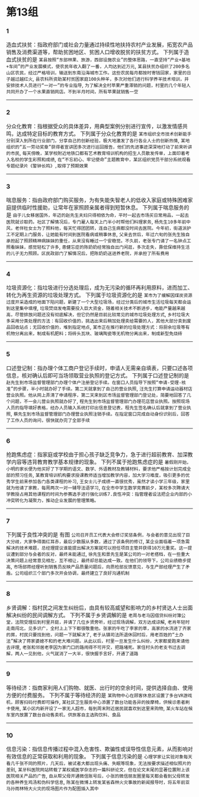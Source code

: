 # 第13组

### 1
造血式扶贫：指政府部门或社会力量通过持续性地扶持农村产业发展，拓宽农产品销售及消费渠道等，帮助贫困地区、贫困人口增收脱贫的扶贫方式。
下列属于造血式扶贫的是
`某县按照“东部林果、旅游，西部设施农业”的整体思路，一直坚持“产业+基地+车间”的产业发展模式，使农民年收入翻了一番，人均达到近万元`,
`某县扶贫办组织了200多名山区农民，经过严格培训，输送到东南沿海城市工作。这些农民每月都按时寄钱回家，家里的日子越过越红火`,
`县农科所资助某村贫困家庭100头种羊，多次对他们进行科学养羊技术培训，并安排技术人员进行“一对一”的专业指导`,
`为了解决全村苹果严重滞销的问题，村里的几个年轻人共同开办了一个水果直销网店。不到半月时间，所有苹果就销售一空`

------

### 2
分众化教育：指根据受众的具体差异，用典型案例分别进行宣传，以激发情感共鸣，达成特定目标的教育方式。
下列属于分众化教育的是
`某市组织全市技术创新能手分别深入到所在行业部门，分享自己的创新经验，极大地激发了各行各业人士的创新热情`,
`某地组织的“五一劳动奖章”获得者宣讲团多次进行巡回报告，他们的先进事迹深深地打动了前来听讲的市民`,
`每天傍晚，某学校附近地铁口都有艺术教育培训机构的招生人员散发传单，上面印着考入名校的学生彩照和成绩`,
`在“不忘初心、牢记使命”主题教育中，某区组织党员干部分系统观看专题纪录片《警钟长鸣》,取得了预期效果`

------

### 3
喘息服务：指由政府部门购买服务，为有失能失智老人的低收入家庭或特殊困难家庭提供临时性援助，让常年在家照顾亲属者得到短暂休息。
下列属于喘息服务的是
`由于儿女移居国外，年迈的赵先生夫妇只得相依为命，平时一起去市场买日常用品，一起去医院就诊取药。社区了解情况后，专门雇人每天上门半小时帮他们料理家务`,
`杨先生10多年前中风，老伴杜女士为了照料他，每天忙得团团转，连自己生病都没时间去医院。今年初，街道派护工不定期上门服务，让她能有时间到医院看病或稍事休息`,
`父亲去世后，年过六旬的张先生独自承担起了照顾精神病妹妹的重任，从来没有睡过一个安稳觉。不久前，老张专门请了一名钟点工照看妹妹，感觉轻松了许多`,
`患健忘症的陈奶奶经常独自出门闲逛，多次走失，靠低保维持生活的儿子无力照顾。区民政部门了解情况后，把陈奶奶送进养老院，并承担了所有费用`

------

### 4
垃圾资源化：指垃圾进行分选处理后，成为无污染的循环再利用原料，进而加工、转化为再生资源的垃圾处理方式。
下列属于垃圾资源化的是
`某市为了缓解因煤炭资源过度开采造成的地面下陷问题，新建了一个大型垃圾场，经过分类后的城市生活垃圾每天都会运到这里集中填埋`,
`垃圾焚烧发电需要投入巨大资金，随着相关技术不断进步，电能产量越来越高，尽管排放问题还没有彻底解决，但它仍然是目前比较常见的城市垃圾处理方式`,
`乡村垃圾大多采用分类处理的方法：有回收价值的，挑选出来后稍加处理卖给需要的人，其他大部分卖到废品回收站点；无回收价值的，堆到指定地点`,
`某市正在推行新的垃圾处理方式：将厨余垃圾等有机物分离出来，制成有机肥料；将砖头瓦块、玻璃陶瓷等无机物分离出来，制成新型免烧砖`

------

### 5
口述登记制：指办理个体工商户登记手续时，申请人无需亲自填表，只要口述各项信息，核对确认后即可当场领取营业执照的登记方式。
下列属于口述登记制的是
`赵先生到市场监督管理部门办理个体户注册登记手续。在窗口人员指导下按照“申请-受理-核准”的步骤，半小时就办好了手续。第二天就拿到了自己的营业执照`,
`汪先生打算申请运动器材店营业执照。他从网上弄清了申请程序，第二天来到区市场监督管理部门登记处，简要地回答了几个问题，不一会儿营业执照就办好了`,
`程先生到市场监督管理部门办理花店营业执照。按照现场人员的指导填好表格，经办人员输入系统打印出信息登记表，程先生签名确认后就拿到了营业执照`,
`蔡先生到市场监督管理部门办理营业执照注销手续。在指定窗口完成自动身份识别后，回答了工作人员的询问，很快就办完了全部手续`

------

### 6
抢跑焦虑症：指家庭或学校由于担心孩子缺乏竞争力，急于进行超前教育、加深教学内容等违背教育教学基本规律的现象。
下列不属于抢跑焦虑症的是
`暑假刚开始，小明的家长便为他买好了下学期的语文、数学、外语教材及教辅材料，要求他严格按计划完成全部的预习任务`,
`某教育培训机构要求授课教师适当增加教学内容，加大学习难度，吸引更多的优秀学生前来参加各门各类课程的补习`,
`王女士儿子成绩一直很优秀，虽然才读小学三年级，家里就为他请了家教，每周两次一对一辅导法语学习`,
`在全市中学生数学竞赛前夕，某校多次聘请大学教授占用其他课程的时间为参赛选手进行强化训练7.良性冲突：指管理者设法把企业内部的小冲突转化为凝聚力，推动企业发展的管理策略。`

------

### 7
下列属于良性冲突的是
有图
`公司召开员工代表大会修订奖惩条例，与会者的意见出现了巨大分歧，大家争得面红耳赤，最后少数服从多数，通过了该条例的修订`,
`某企业面临着一项急需解决的技术难题，总经理提议谁能提出解决方案就可以担任项目主管并获得10万元重奖。这一提议遭到部分与会者的反对，最终未能通过`,
`徐先生和景先生是某公司的一对老搭档，在一些重大决策问题上经常意见相左，互不相让，最终却总能达成一致。在他们的领导下，公司业绩稳步提高`,
`市场部蒋经理听到销售员反映产品质量问题后，向质检部反馈意见，与生产部经理产生了矛盾。公司组织三个部门多次开会协调，最终建立了良好沟通机制`

------

### 8
乡贤调解：指村民之间发生纠纷后，由具有较高威望和影响力的乡村贤达人士出面解决纠纷的民间调解方式。
下列不属于乡贤调解的是
`老周与老马因借贷纠纷对簿公堂，法院受理后到村里开庭，并请了几位乡贤旁听，经过现场调解，双方达成谅解`,
`老肖年轻时走南闯北，见多识广，全村上上下下都很敬重他。张家的牛吃了李家的草，高家的水流进了齐家的房，村民只要找到他，问题一下就解决了`,
`老于从镇司法所退休回村后，用老百姓的“土办法”解决了蒋家婆媳不和的老大难问题。从此以后，村里一旦发生什么纠纷，大家都爱跑来请他去评理`,
`老张和邻居老李因为家门口的路闹得不可开交，把路堵死。家住村头的老支书过去调解，两人一见到他，火气就消了一大半，很快握手言好，开通了道路`

------

### 9
等待经济：指商家利用人们购物、就医、出行时的空余时间，提供选择自由、使用方便的付费服务。
下列不属于等待经济的是
`某购物中心在顾客休息区设置了多台VR游戏机，顾客扫码付费即可操作`,
`某社区卫生服务中心添置了数台功能各异的按摩椅，供候诊患者刷卡使用`,
`某小区内新开设了一家无人超市，每到周末附近居民就喜欢到这里来购物`,
`某火车站在候车室内放置了数台自动售卖机，供旅客自主选购饮料、食品`

------

### 10
信息污染：指信息传播过程中混入危害性、欺骗性或误导性信息元素，从而影响对有效信息的正常获取和利用的现象。
下列属于信息污染的是
`心理学家让实验对象每天看几千张不同的照片，几天后，被试者大都出现头痛、失眠等现象，无法按要求描述相似照片的差别`,
`某牙科医院网站转载了某权威医学杂志的一篇科研论文，但在论文末尾的显著位置附上该医院相关产品的广告`,
`自从帮父母开通微信账号后，小张的微信朋友圈里每天都会看到父母转发的各种养生鸡汤和伪科学信息`,
`陈某在微博上转发某省森林火灾事故的新闻报导时，将五年前亚马孙雨林特大火灾的现场图片作为配图插入其中`
